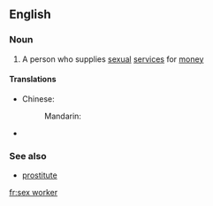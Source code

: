 ==English==
{{wikipedia}}

===Noun===
{{en-noun|sg=[[sex]] [[worker]]}}

# A person who supplies [[sexual]] [[service]]s for [[money]]

====Translations====
{{trans-top|person who supplies sexual services for money}}
* Chinese:
*: Mandarin: {{t|zh|性工作者|tr=xìnggōngzuòzhě|sc=Hani}}
{{trans-mid}}
* {{trreq|Finnish}}
{{trans-bottom}}

===See also===
*[[prostitute]]

[[fr:sex worker]]